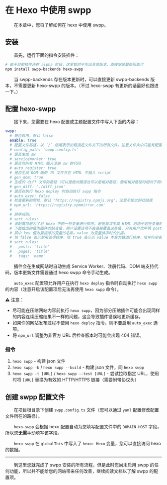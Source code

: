 # 在 Hexo 中使用 swpp

&emsp;&emsp;在本章中，您将了解如何在 hexo 中使用 swpp。

## 安装

&emsp;&emsp;首先，运行下面的指令安装插件：

```bash
# 由于目前插件还在 alpha 阶段，这里暂时不写出具体版本，直接安装最新版即可
npm install swpp-backends hexo-swpp
```

&emsp;&emsp;当 swpp-backends 存在版本更新时，可以直接更新 swpp-backends 版本，不需要更新 hexo-swpp 的版本。（不过 hexo-swpp 有更新的话最好也跟进一下。）

## 配置 hexo-swpp

&emsp;&emsp;接下来，您需要在 hexo 配置或主题配置文件中写入下面的内容：

```yaml
swpp:
  # 是否启用，默认 false
  enable: true
  # 配置文件路径，以 `/` 结尾表示加载指定文件夹下的所有文件，注意文件夹中只能有配置文件，不能有其它文件及文件夹
  # config_path: 'swpp.config.ts'
  # 是否生成 sw
  # serviceWorker: true
  # 是否向所有 HTML 插入注册 sw 的代码
  # auto_register: true
  # 是否生成 DOM 端的 JS 文件并在 HTML 中插入 script
  # gen_dom: true
  # 生成的 diff 文件的路径（可以是绝对路径也可以是相对路径，使用相对路径时相对于网站发布目录），留空表示不生成（默认为 null）
  # gen_diff: './diff.json'
  # 是否在执行 hexo deploy 时自动执行 swpp 指令
  # auto_exec: false
  # 检查更新的网址，默认 "https://registry.npmjs.org"，注意不能以斜杠结尾
  # npm_url: 'https://registry.npmmirror.com'
  #
  # 排序规则。
  # sort_rules:
  # 该配置项是为了对 hexo 中的一些变量进行排序，避免每次生成 HTML 时由于这些变量的顺序变动导致生成结果不完全相同。
  # 下面给出的值为插件的缺省值，用户设置该项不会直接覆盖这些值，只有用户也声明 posts、pages 或 tags 时才会覆盖对应的值。
  # 其中 key 值为要排序的变量的名称，value 为变量排序时的依据，
  # 填 false 表示禁用该项排序，填 true 表示以 value 本身为键进行排序，填字符串表示以 value[tag] 为键进行排序。
  # sort_rules:
  #   posts: 'title'
  #   pages: 'title'
  #   tags: 'name'
```

&emsp;&emsp;插件会在生成网站时自动生成 Service Worker、注册代码、DOM 端支持代码，版本更新文件需要通过 hexo swpp 命令手动生成。

&emsp;&emsp;`auto_exec` 配置项允许用户在执行 `hexo deploy` 指令时自动执行 `hexo swpp` 的内容（注意开启该配置项后无法再使用 `hexo swpp` 命令）。

⚠ 注意：

+ 尽可能在压缩网站内容前执行 `hexo swpp`，因为部分压缩插件可能会出现同样的内容连续压缩结果不一样的问题，这会导致插件错误地更新缓存。
+ 如果你的网站发布过程不使用 `hexo deploy` 指令，则不要启用 `auto_exec` 选项。
+ 将 `npm_url` 调整为非官方 URL 后检查版本时可能会出现 404 错误。

### 指令

1. `hexo swpp` - 构建 json 文件
2. `hexo swpp -b` / `hexo swpp --build` - 构建 json 文件，同 `hexo swpp`
3. `hexo swpp -t [URL]` / `hexo swpp --test [URL]` - 尝试拉取指定 URL，使用时将 `[URL]` 替换为有效的 HTTP/HTTPS 链接（需要附带协议头）

## 创建 swpp 配置文件

&emsp;&emsp;在项目根目录下创建 `swpp.config.ts` 文件（您可以通过 `yaml` 配置修改配置文件所在的路径）。

&emsp;&emsp;`hexo-swpp` 会根据 hexo 配置自动为您填写配置文件中的 `DOMAIN_HOST` 字段，所以您**无需**手动填写该字段。

&emsp;&emsp;`hexo-swpp` 在 `globalThis` 中写入了 `hexo: Hexo` 变量，您可以直接访问 hexo 的数据。

---

&emsp;&emsp;到这里您就完成了 swpp 安装的所有流程，但是此时您尚未启用 swpp 的任何功能，所以并不能给您的网站带来任何改善，继续阅读文档以了解 swpp 的配置项。